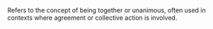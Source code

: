 Refers to the concept of being together or unanimous, often used in contexts where agreement or
collective action is involved.
